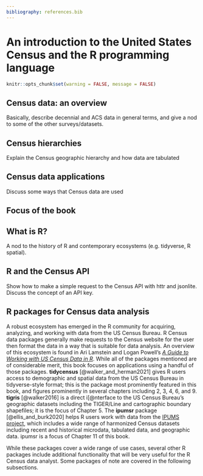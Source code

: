 ```yaml
---
bibliography: references.bib
---
```


# An introduction to the United States Census and the R programming language

```r
knitr::opts_chunk$set(warning = FALSE, message = FALSE)
```

## Census data: an overview

Basically, describe decennial and ACS data in general terms, and give a nod to some of the other surveys/datasets.

## Census hierarchies

Explain the Census geographic hierarchy and how data are tabulated

## Census data applications

Discuss some ways that Census data are used

## Focus of the book

## What is R?

A nod to the history of R and contemporary ecosystems (e.g. tidyverse, R spatial).

## R and the Census API

Show how to make a simple request to the Census API with httr and jsonlite. Discuss the concept of an API key.

## R packages for Census data analysis

A robust ecosystem has emerged in the R community for acquiring, analyzing, and working with data from the US Census Bureau. R Census data packages generally make requests to the Census website for the user then format the data in a way that is suitable for data analysis. An overview of this ecosystem is found in Ari Lamstein and Logan Powell's [*A Guide to Working with US Census Data in R*](https://rconsortium.github.io/censusguide/). While all of the packages mentioned are of considerable merit, this book focuses on applications using a handful of those packages. **tidycensus** [@walker_and_herman2021] gives R users access to demographic and spatial data from the US Census Bureau in tidyverse-style format; this is the package most prominently featured in this book, and figures prominently in several chapters including 2, 3, 4, 6, and 9. **tigris** [@walker2016] is a direct i[\@nterface to the US Census Bureau's geographic datasets including the TIGER/Line and cartographic boundary shapefiles; it is the focus of Chapter 5. The **ipumsr** package [@ellis_and_burk2020] helps R users work with data from the [IPUMS project](https://ipums.org/), which includes a wide range of harmonized Census datasets including recent and historical microdata, tabulated data, and geographic data. ipumsr is a focus of Chapter 11 of this book.

While these packages cover a wide range of use cases, several other R packages include additional functionality that will be very useful for the R Census data analyst. Some packages of note are covered in the following subsections.
